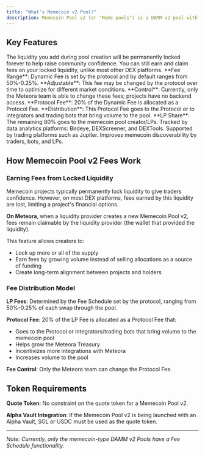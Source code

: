 ```yaml
---
title: "What's Memecoin v2 Pool?"
description: Memecoin Pool v2 (or "Meme pools") is a DAMM v2 pool with a Fee Scheduler. They are meant to better support memecoin launches and liquidity.
---
```


## Key Features

<CardGroup cols={2}>
  <Card title="Claimable Fees from Permanently-Locked Liquidity" icon="lock" iconType="solid">
    The liquidity you add during pool creation will be permanently locked forever to help raise community confidence. You can still earn and claim fees on your locked liquidity, unlike most other DEX platforms.
  </Card>
  <Card title="Dynamic Fee Schedule" icon="chart-line" iconType="solid">
    **Fee Range**: Dynamic Fee is set by the protocol and by default ranges from 50%-0.25%. **Adjustable**: This fee may be changed by the protocol over time to optimize for different market conditions. **Control**: Currently, only the Meteora team is able to change these fees; projects have no backend access.
  </Card>
  <Card title="Protocol Fee Structure" icon="percent" iconType="solid">
    **Protocol Fee**: 20% of the Dynamic Fee is allocated as a Protocol Fee. **Distribution**: This Protocol Fee goes to the Protocol or to integrators and trading bots that bring volume to the pool. **LP Share**: The remaining 80% goes to the memecoin pool creator/LPs.
  </Card>
  <Card title="Enhanced Discoverability" icon="eye" iconType="solid">
    Tracked by data analytics platforms: Birdeye, DEXScreener, and DEXTools. Supported by trading platforms such as Jupiter. Improves memecoin discoverability by traders, bots, and LPs.
  </Card>
</CardGroup>

## How Memecoin Pool v2 Fees Work

### Earning Fees from Locked Liquidity

Memecoin projects typically permanently lock liquidity to give traders confidence. However, on most DEX platforms, fees earned by this liquidity are lost, limiting a project's financial options.

**On Meteora**, when a liquidity provider creates a new Memecoin Pool v2, fees remain claimable by the liquidity provider (the wallet that provided the liquidity).

This feature allows creators to:
- Lock up more or all of the supply
- Earn fees by growing volume instead of selling allocations as a source of funding
- Create long-term alignment between projects and holders

### Fee Distribution Model

**LP Fees**: Determined by the Fee Schedule set by the protocol, ranging from 50%-0.25% of each swap through the pool.

**Protocol Fee**: 20% of the LP Fee is allocated as a Protocol Fee that:
- Goes to the Protocol or integrators/trading bots that bring volume to the memecoin pool
- Helps grow the Meteora Treasury
- Incentivizes more integrations with Meteora
- Increases volume to the pool

**Fee Control**: Only the Meteora team can change the Protocol Fee.

## Token Requirements

**Quote Token**: No constraint on the quote token for a Memecoin Pool v2.

**Alpha Vault Integration**: If the Memecoin Pool v2 is being launched with an Alpha Vault, SOL or USDC must be used as the quote token.

---

*Note: Currently, only the memecoin-type DAMM v2 Pools have a Fee Schedule functionality.*